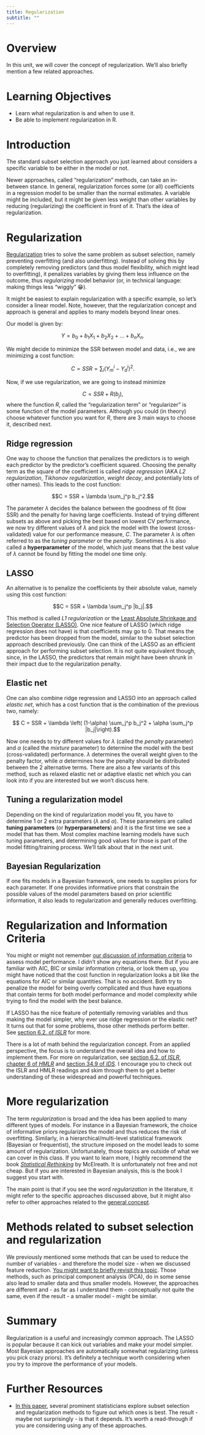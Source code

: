 ```yaml
---
title: Regularization 
subtitle: ""
---
```


# Overview

In this unit, we will cover the concept of regularization. We'll also briefly mention a few related approaches.

# Learning Objectives

-   Learn what regularization is and when to use it.
-   Be able to implement regularization in R.

# Introduction

The standard subset selection approach you just learned about considers a specific variable to be either in the model or not.

Newer approaches, called "regularization" methods, can take an in-between stance. In general, regularization forces some (or all) coefficients in a regression model to be smaller than the normal estimates. A variable might be included, but it might be given less weight than other variables by reducing (regularizing) the coefficient in front of it. That's the idea of regularization.


# Regularization


[Regularization](https://en.wikipedia.org/wiki/Regularization_(mathematics)) tries to solve the same problem as subset selection, namely preventing overfitting (and also underfitting). Instead of solving this by completely removing predictors (and thus model flexibility, which might lead to overfitting), it penalizes variables by giving them less influence on the outcome, thus *regularizing* model behavior (or, in technical language: making things less "wiggly" 😁).

It might be easiest to explain regularization with a specific example, so let's consider a linear model. Note, however, that the regularization concept and approach is general and applies to many models beyond linear ones.

Our model is given by:

$$Y = b_0 + b_1 X_1 + b_2 X_2 + \ldots + b_nX_n.$$

We might decide to minimize the SSR between model and data, i.e., we are minimizing a cost function:

$$C = SSR=\sum_i (Y_m^i - Y_d^i)^2.$$

Now, if we use regularization, we are going to instead minimize

$$C = SSR + R(b_j),$$ where the function *R*, called the "regularization term" or "regularizer" is some function of the model parameters. Although you could (in theory) choose whatever function you want for *R*, there are 3 main ways to choose it, described next.

## Ridge regression

One way to choose the function that penalizes the predictors is to weigh each predictor by the predictor's coefficient squared. Choosing the penalty term as the square of the coefficient is called *ridge regression* (AKA *L2 regularization*, *Tikhonov regularization*, *weight decay*, and potentially lots of other names). This leads to the cost function:

$$C = SSR + \lambda \sum_j^p b_j^2.$$

The parameter $\lambda$ decides the balance between the goodness of fit (low SSR) and the penalty for having large coefficients. Instead of trying different subsets as above and picking the best based on lowest CV performance, we now try different values of $\lambda$ and pick the model with the lowest (cross-validated) value for our performance measure, *C*. The parameter $\lambda$ is often referred to as the *tuning parameter* or the *penalty*. Sometimes $\lambda$ is also called a **hyperparameter** of the model, which just means that the best value of $\lambda$ cannot be found by fitting the model one time only.

## LASSO

An alternative is to penalize the coefficients by their absolute value, namely using this cost function:

$$C = SSR + \lambda \sum_j^p |b_j|.$$

This method is called *L1 regularization* or the [Least Absolute Shrinkage and Selection Operator (LASSO)](https://en.wikipedia.org/wiki/Lasso_(statistics)). One nice feature of LASSO (which ridge regression does not have) is that coefficients may go to 0. That means the predictor has been dropped from the model, similar to the subset selection approach described previously. One can think of the LASSO as an efficient approach for performing subset selection. It is not quite equivalent though, since, in the LASSO, the predictors that remain might have been shrunk in their impact due to the regularization penalty.

## Elastic net

One can also combine ridge regression and LASSO into an approach called *elastic net*, which has a cost function that is the combination of the previous two, namely:

$$ C = SSR + \lambda \left( (1-\alpha) \sum_j^p b_j^2 + \alpha \sum_j^p |b_j|\right).$$

Now one needs to try different values for $\lambda$ (called the *penalty* parameter) and $\alpha$ (called the *mixture* parameter) to determine the model with the best (cross-validated) performance. $\lambda$ determines the overall weight given to the penalty factor, while $\alpha$ determines how the penalty should be distributed between the 2 alternative terms. There are also a few variants of this method, such as relaxed elastic net or adaptive elastic net which you can look into if you are interested but we won't discuss here.

## Tuning a regularization model

Depending on the kind of regularization model you fit, you have to determine 1 or 2 extra parameters ($\lambda$ and $\alpha$). These parameters are called **tuning parameters** (or **hyperparameters**) and it is the first time we see a model that has them. Most complex machine learning models have such tuning parameters, and determining good values for those is part of the model fitting/training process. We'll talk about that in the next unit.


## Bayesian Regularization

If one fits models in a Bayesian framework, one needs to supplies priors for each parameter. If one provides informative priors that constrain the possible values of the model parameters based on prior scientific information, it also leads to regularization and generally reduces overfitting. 


# Regularization and Information Criteria

You might or might not remember [our discussion of information criteria](/content/model-assessment/information-criteria-assessment/information-criteria-assessment.qmd) to assess model performance. I didn't show any equations there. But if you are familiar with AIC, BIC or similar information criteria, or look them up, you might have noticed that the cost function in regularization looks a bit like the equations for AIC or similar quantities. That is no accident. Both try to penalize the model for being overly complicated and thus have equations that contain terms for both model performance and model complexity while trying to find the model with the best balance.

If LASSO has the nice feature of potentially removing variables and thus making the model simpler, why ever use ridge regression or the elastic net? It turns out that for some problems, those other methods perform better. See [section 6.2. of *ISLR*](https://statlearning.com/) for more.

There is a lot of math behind the regularization concept. From an applied perspective, the focus is to understand the overall idea and how to implement them. For more on regularization, see [section 6.2. of *ISLR*](https://statlearning.com/), [chapter 6 of *HMLR*](https://bradleyboehmke.github.io/HOML/regularized-regression.html) and [section 34.9 of *IDS*](https://rafalab.github.io/dsbook/). I encourage you to check out the ISLR and HMLR readings and skim through them to get a better understanding of these widespread and powerful techniques.


# More regularization

The term *regularization* is broad and the idea has been applied to many different types of models. For instance in a Bayesian framework, the choice of informative priors regularizes the model and thus reduces the risk of overfitting. Similarly, in a hierarchical/multi-level statistical framework (Bayesian or frequentist), the structure imposed on the model leads to some amount of regularization. Unfortunately, those topics are outside of what we can cover in this class. If you want to learn more, I highly recommend the book [*Statistical Rethinking*](https://xcelab.net/rm/statistical-rethinking/) by McElreath. It is unfortunately not free and not cheap. But if you are interested in Bayesian analysis, this is the book I suggest you start with.

The main point is that if you see the word *regularization* in the literature, it might refer to the specific approaches discussed above, but it might also refer to other approaches related to the [general concept](https://en.wikipedia.org/wiki/Regularization_(mathematics)).


# Methods related to subset selection and regularization

We previously mentioned some methods that can be used to reduce the number of variables - and therefore the model size - when we discussed feature reduction. [You might want to briefly revisit this topic](/content/module-data-processing/feature-engineering/feature-engineering.qmd). Those methods, such as principal component analysis (PCA), do in some sense also lead to smaller data and thus smaller models. However, the approaches are different and - as far as I understand them - conceptually not quite the same, even if the result - a smaller model - might be similar.


# Summary

Regularization is a useful and increasingly common approach. The LASSO is popular because it can kick out variables and make your model simpler. Most Bayesian approaches are automatically somewhat regularizing (unless you pick crazy priors). It's definitely a technique worth considering when you try to improve the performance of your models.


# Further Resources

* [In this paper](https://projecteuclid.org/journals/statistical-science/volume-35/issue-4/Best-Subset-Forward-Stepwise-or-Lasso-Analysis-and-Recommendations-Based/10.1214/19-STS733.full), several prominent statisticians explore subset selection and regularization methods to figure out which ones is best. The result - maybe not surprisingly - is that it depends. It's worth a read-through if you are considering using any of these approaches.



